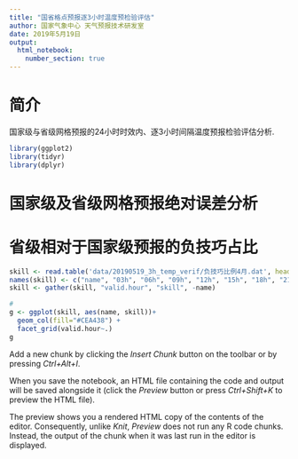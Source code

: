```yaml
---
title: "国省格点预报逐3小时温度预检验评估"
author: 国家气象中心 天气预报技术研发室
date: 2019年5月19日
output:
  html_notebook:
    number_section: true
---
```


# 简介
  国家级与省级网格预报的24小时时效内、逐3小时间隔温度预报检验评估分析.
  
```r
library(ggplot2)
library(tidyr)
library(dplyr)
```

# 国家级及省级网格预报绝对误差分析

# 省级相对于国家级预报的负技巧占比
```r
skill <- read.table('data/20190519_3h_temp_verif/负技巧比例4月.dat', header=FALSE)
names(skill) <- c("name", "03h", "06h", "09h", "12h", "15h", "18h", "21h", "24h")
skill <- gather(skill, "valid.hour", "skill", -name)

# 
g <- ggplot(skill, aes(name, skill))+
  geom_col(fill="#CEA438") +
  facet_grid(valid.hour~.)
g
```

Add a new chunk by clicking the *Insert Chunk* button on the toolbar or by pressing *Ctrl+Alt+I*.

When you save the notebook, an HTML file containing the code and output will be saved alongside it (click the *Preview* button or press *Ctrl+Shift+K* to preview the HTML file).

The preview shows you a rendered HTML copy of the contents of the editor. Consequently, unlike *Knit*, *Preview* does not run any R code chunks. Instead, the output of the chunk when it was last run in the editor is displayed.
